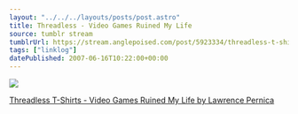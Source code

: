 ```yaml
---
layout: "../../../layouts/posts/post.astro"
title: Threadless - Video Games Ruined My Life
source: tumblr stream
tumblrUrl: https://stream.anglepoised.com/post/5923334/threadless-t-shirts-video-games-ruined-my-life
tags: ["linklog"]
datePublished: 2007-06-16T10:22:00+00:00
---
```


![](/images/notes/threadless-video-games-ruined-my-life.jpg)

[Threadless T-Shirts - Video Games Ruined My Life by Lawrence Pernica](http://www.threadless.com/product/921/Video_Games_Ruined_My_Life?streetteam=ohskylab)
